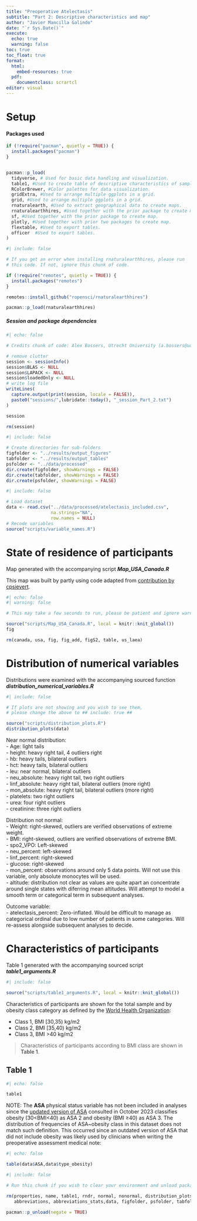 ```yaml
---
title: "Preoperative Atelectasis"
subtitle: "Part 2: Descriptive characteristics and map"
author: "Javier Mancilla Galindo"
date: "`r Sys.Date()`"
execute: 
  echo: true
  warning: false
toc: true
toc_float: true
format:
  html:
    embed-resources: true
  pdf: 
    documentclass: scrartcl
editor: visual
---
```


# Setup

#### Packages used

```r
if (!require("pacman", quietly = TRUE)) {
  install.packages("pacman")
}


pacman::p_load(
  tidyverse, # Used for basic data handling and visualization.
  table1, #Used to create table of descriptive characteristics of sample.
  RColorBrewer, #Color palettes for data visualization. 
  gridExtra, #Used to arrange multiple ggplots in a grid.  
  grid, #Used to arrange multiple ggplots in a grid.
  rnaturalearth, #Used to extract geographical data to create maps. 
  rnaturalearthhires, #Used together with the prior package to create map. 
  sf, #Used together with the prior package to create map. 
  plotly, #Used together with prior two packages to create map.  
  flextable, #Used to export tables.  
  officer  #Used to export tables.
)
```

```r
#| include: false

# If you get an error when installing rnaturalearthhires, please run
# this code. If not, ignore this chunk of code.   

if (!require("remotes", quietly = TRUE)) {
  install.packages("remotes")
}

remotes::install_github("ropensci/rnaturalearthhires")

pacman::p_load(rnaturalearthhires)
```

##### Session and package dependencies

```r
#| echo: false

# Credits chunk of code: Alex Bossers, Utrecht University (a.bossers@uu.nl)

# remove clutter
session <- sessionInfo()
session$BLAS <- NULL
session$LAPACK <- NULL
session$loadedOnly <- NULL
# write log file
writeLines(
  capture.output(print(session, locale = FALSE)),
  paste0("sessions/",lubridate::today(), "_session_Part_2.txt")
)

session

rm(session)

```

```r
#| include: false

# Create directories for sub-folders 
figfolder <- "../results/output_figures"
tabfolder <- "../results/output_tables"
psfolder <- "../data/processed"
dir.create(figfolder, showWarnings = FALSE)
dir.create(tabfolder, showWarnings = FALSE)
dir.create(psfolder, showWarnings = FALSE)
```

```r
#| include: false

# Load dataset  
data <- read.csv("../data/processed/atelectasis_included.csv",
                 na.strings="NA", 
                 row.names = NULL)
# Recode variables 
source("scripts/variable_names.R")

```

# State of residence of participants

Map generated with the accompanying script ***Map_USA_Canada.R***

This map was built by partly using code adapted from [contribution by cpsievert](https://community.rstudio.com/t/combining-usa-canada-specific-province-with-plotly-plot-geo-or-ggplot2/12375).

```r
#| echo: false
#| warning: false

# This may take a few seconds to run, please be patient and ignore warnings. 

source("scripts/Map_USA_Canada.R", local = knitr::knit_global())
fig

rm(canada, usa, fig, fig_add, figS2, table, us_laea)
```

# Distribution of numerical variables

Distributions were examined with the accompanying sourced function ***distribution_numerical_variables.R***

```r
#| include: false

# If plots are not showing and you wish to see them, 
# please change the above to ## include: true ##  

source("scripts/distribution_plots.R")
distribution_plots(data)
```

Near normal distribution:\
- Age: light tails\
- height: heavy right tail, 4 outliers right\
- hb: heavy tails, bilateral outliers\
- hct: heavy tails, bilateral outliers\
- leu: near normal, bilateral outliers\
- neu_absolute: heavy right tail, two right outliers\
- linf_absolute: heavy right tail, bilateral outliers (more right)\
- mon_absolute: heavy right tail, bilateral outliers (more right)\
- platelets: two right outliers\
- urea: four right outliers\
- creatinine: three right outliers

Distribution not normal:\
- Weight: right-skewed, outliers are verified observations of extreme weight.\
- BMI: right-skewed, outliers are verified observations of extreme BMI.\
- spo2_VPO: Left-skewed\
- neu_percent: left-skewed\
- linf_percent: right-skewed\
- glucose: right-skewed\
- mon_percent: observations around only 5 data points. Will not use this variable, only absolute monocytes will be used.\
- altitude: distribution not clear as values are quite apart an concentrate around single states with diferring mean altitudes. Will attempt to model a smooth term or categorical term in subsequent analyses.

Outcome variable:\
- atelectasis_percent: Zero-inflated. Would be difficult to manage as categorical ordinal due to low number of patients in some categories. Will re-assess alongside subsequent analyses to decide.

# Characteristics of participants

Table 1 generated with the accompanying sourced script ***table1_arguments.R***

```r
#| include: false

source("scripts/table1_arguments.R", local = knitr::knit_global())
```

Characteristics of participants are shown for the total sample and by obesity class category as defined by the [World Health Organization](https://www.who.int/europe/news-room/fact-sheets/item/a-healthy-lifestyle---who-recommendations):

-   Class 1, BMI \[30,35) kg/m2\
-   Class 2, BMI \[35,40) kg/m2\
-   Class 3, BMI \>40 kg/m2

> Characteristics of participants according to BMI class are shown in **Table 1**.

## Table 1

```r
#| echo: false

table1
```

NOTE: The **ASA** physical status variable has not been included in analyses since the [updated version of ASA](https://www.asahq.org/standards-and-practice-parameters/statement-on-asa-physical-status-classification-system) consulted in October 2023 classifies obesity (30\<BMI\<40) as ASA 2 and obesity (BMI ≥40) as ASA 3. The distribution of frequencies of ASA\~obesity class in this dataset does not match such definition. This occurred since an outdated version of ASA that did not include obesity was likely used by clinicians when writing the preoperative assessment medical note:

```r
#| echo: false

table(data$ASA,data$type_obesity)
```

```r
#| include: false

# Run this chunk if you wish to clear your environment and unload packages.

rm(properties, name, table1, rndr, normal, nonormal, distribution_plots,
   abbreviations, abbreviations_stats,data, figfolder, psfolder, tabfolder)

pacman::p_unload(negate = TRUE)
```
